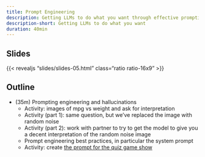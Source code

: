 ```yaml
---
title: Prompt Engineering
description: Getting LLMs to do what you want through effective prompting.
description-short: Getting LLMs to do what you want
duration: 40min
---
```


## Slides

{{< revealjs "slides/slides-05.html" class="ratio ratio-16x9" >}}

## Outline

- (35m) Prompting engineering and hallucinations
  - Activity: images of mpg vs weight and ask for interpretation
  - Activity (part 1): same question, but we've replaced the image with random noise
  - Activity (part 2): work with partner to try to get the model to give you a decent interpretation of the random noise image
  - Prompt engineering best practices, in particular the system prompt
  - Activity: create [the prompt for the quiz game show](https://github.com/jcheng5/llm-quickstart/blob/main/02-tools-prompt.md)

